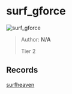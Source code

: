 
# surf_gforce

![surf_gforce](https://raw.githubusercontent.com/Sayt123/SurfMapPics/Maps-and-bonuses/csgo/surf_gforce.jpg)

> Author: **N/A**
>
> Tier 2

## Records

[surfheaven](https://surfheaven.eu/map/surf_gforce)
